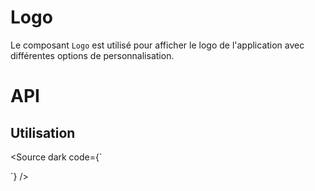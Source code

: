 
<Meta title="Components/Logo" component={Logo} />

# Logo

Le composant `Logo` est utilisé pour afficher le logo de l'application avec différentes options de personnalisation.

<Canvas of={LogoStories.Default} />

# API

<Controls of={LogoStories.Default} />

## Utilisation

<Source dark code={`
<script setup lang='ts'>
</script>
<template>
  <Logo :hideSignature="false" :hideOrganism="false" :risquePro="false" ariaLabel="" :avatar="false" :dark="false" :size="LogoSize['NORMAL']" />
</template>
`} />